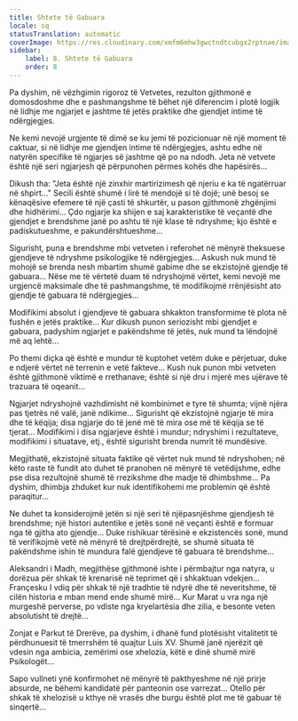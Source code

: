 ```yaml
---
title: Shtete të Gabuara
locale: sq
statusTranslation: automatic
coverImage: https://res.cloudinary.com/xmfm6mhw3gwctndtcubgx2rptnae/image/upload/v1740468922/small_cover_tratado_de_psicologia_revolucionaria_a4c0dca4e0.webp
sidebar:
    label: 8. Shtete të Gabuara
    order: 8
---
```

Pa dyshim, në vëzhgimin rigoroz të Vetvetes, rezulton gjithmonë e domosdoshme dhe e pashmangshme të bëhet një diferencim i plotë logjik në lidhje me ngjarjet e jashtme të jetës praktike dhe gjendjet intime të ndërgjegjes.

Ne kemi nevojë urgjente të dimë se ku jemi të pozicionuar në një moment të caktuar, si në lidhje me gjendjen intime të ndërgjegjes, ashtu edhe në natyrën specifike të ngjarjes së jashtme që po na ndodh. Jeta në vetvete është një seri ngjarjesh që përpunohen përmes kohës dhe hapësirës...

Dikush tha: "Jeta është një zinxhir martirizimesh që njeriu e ka të ngatërruar në shpirt..." Secili është shumë i lirë të mendojë si të dojë; unë besoj se kënaqësive efemere të një çasti të shkurtër, u pason gjithmonë zhgënjimi dhe hidhërimi... Çdo ngjarje ka shijen e saj karakteristike të veçantë dhe gjendjet e brendshme janë po ashtu të një klase të ndryshme; kjo është e padiskutueshme, e pakundërshtueshme...

Sigurisht, puna e brendshme mbi vetveten i referohet në mënyrë theksuese gjendjeve të ndryshme psikologjike të ndërgjegjes... Askush nuk mund të mohojë se brenda nesh mbartim shumë gabime dhe se ekzistojnë gjendje të gabuara... Nëse me të vërtetë duam të ndryshojmë vërtet, kemi nevojë me urgjencë maksimale dhe të pashmangshme, të modifikojmë rrënjësisht ato gjendje të gabuara të ndërgjegjes...

Modifikimi absolut i gjendjeve të gabuara shkakton transformime të plota në fushën e jetës praktike... Kur dikush punon seriozisht mbi gjendjet e gabuara, padyshim ngjarjet e pakëndshme të jetës, nuk mund ta lëndojnë më aq lehtë...

Po themi diçka që është e mundur të kuptohet vetëm duke e përjetuar, duke e ndjerë vërtet në terrenin e vetë fakteve... Kush nuk punon mbi vetveten është gjithmonë viktimë e rrethanave; është si një dru i mjerë mes ujërave të trazuara të oqeanit...

Ngjarjet ndryshojnë vazhdimisht në kombinimet e tyre të shumta; vijnë njëra pas tjetrës në valë, janë ndikime... Sigurisht që ekzistojnë ngjarje të mira dhe të këqija; disa ngjarje do të jenë më të mira ose më të këqija se të tjerat... Modifikimi i disa ngjarjeve është i mundur; ndryshimi i rezultateve, modifikimi i situatave, etj., është sigurisht brenda numrit të mundësive.

Megjithatë, ekzistojnë situata faktike që vërtet nuk mund të ndryshohen; në këto raste të fundit ato duhet të pranohen në mënyrë të vetëdijshme, edhe pse disa rezultojnë shumë të rrezikshme dhe madje të dhimbshme... Pa dyshim, dhimbja zhduket kur nuk identifikohemi me problemin që është paraqitur...

Ne duhet ta konsiderojmë jetën si një seri të njëpasnjëshme gjendjesh të brendshme; një histori autentike e jetës sonë në veçanti është e formuar nga të gjitha ato gjendje... Duke rishikuar tërësinë e ekzistencës sonë, mund të verifikojmë vetë në mënyrë të drejtpërdrejtë, se shumë situata të pakëndshme ishin të mundura falë gjendjeve të gabuara të brendshme...

Aleksandri i Madh, megjithëse gjithmonë ishte i përmbajtur nga natyra, u dorëzua për shkak të krenarisë në teprimet që i shkaktuan vdekjen... Françesku I vdiq për shkak të një tradhtie të ndyrë dhe të neveritshme, të cilën historia e mban mend ende shumë mirë... Kur Marat u vra nga një murgeshë perverse, po vdiste nga kryelartësia dhe zilia, e besonte veten absolutisht të drejtë...

Zonjat e Parkut të Drerëve, pa dyshim, i dhanë fund plotësisht vitalitetit të përdhunuesit të tmerrshëm të quajtur Luis XV. Shumë janë njerëzit që vdesin nga ambicia, zemërimi ose xhelozia, këtë e dinë shumë mirë Psikologët...

Sapo vullneti ynë konfirmohet në mënyrë të pakthyeshme në një prirje absurde, ne bëhemi kandidatë për panteonin ose varrezat... Otello për shkak të xhelozisë u kthye në vrasës dhe burgu është plot me të gabuar të sinqertë...

